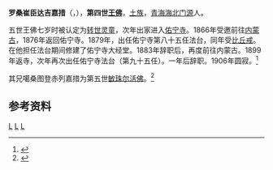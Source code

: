 '''罗桑崔臣达吉嘉措'''（{{bo|z=བློ་བཟང་ཚུལ་ཁྲིམས་དར་རྒྱས་རྒྱ་མཚོ་|w=blo bzang tshul khrims dar rgyas rgya mtsho}}，{{bd|1846年||1906年||L}}），'''第四世[[王佛|王佛]]'''，[[土族|土族]]，[[青海|青海]][[海北|海北]][[门源|门源]]人。

五世王佛七岁时被认定为[[转世灵童|转世灵童]]，次年出家进入[[佑宁寺|佑宁寺]]。1866年受邀前往[[内蒙古|内蒙古]]，1876年返回佑宁寺。1879年，出任佑宁寺第八十五任法台，同年受[[比丘戒|比丘戒]]。在他担任法台期间修建了佑宁寺大经堂。1883年辞职后，再度前往内蒙古。1899年返寺，次年再次出任佑宁寺法台（第九十五任）。一年后辞职。1906年圆寂。<ref>{{cite book|title=《中国藏传佛教名僧录》|publisher=甘肃民族出版社|author=唐景福}}</ref>

其兄噶桑图登赤列嘉措为第五世[[敏珠尔活佛|敏珠尔活佛]]。<ref>{{cite book|title=《青海佛教史》|author=蒲文成|chapter=第八章 清代格鲁派进入极盛时期}}</ref>

== 参考资料 ==
{{reflist}}

[[Category:王佛活佛|L]]
[[Category:土族人|L]]
[[Category:门源人|L]]